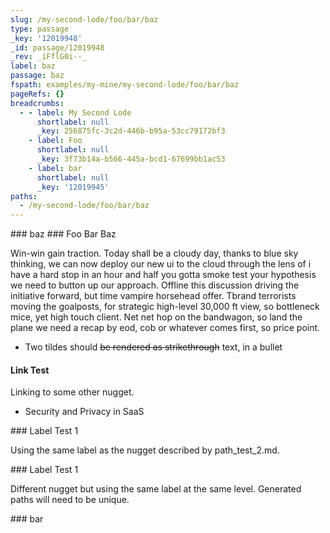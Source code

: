 ```yaml
---
slug: /my-second-lode/foo/bar/baz
type: passage
_key: '12019948'
_id: passage/12019948
_rev: _iFflG0i--_
label: baz
passage: baz
fspath: examples/my-mine/my-second-lode/foo/bar/baz
pageRefs: {}
breadcrumbs:
  - - label: My Second Lode
      shortlabel: null
      _key: 256875fc-3c2d-446b-b95a-53cc79172bf3
    - label: Foo
      shortlabel: null
      _key: 3f73b14a-b566-445a-bcd1-67699bb1ac53
    - label: bar
      shortlabel: null
      _key: '12019945'
paths:
  - /my-second-lode/foo/bar/baz
---
```


<NuggetArea>
<Passage slug="/my-second-lode/foo/bar/baz" type="passage" _key="12019948" _id="passage/12019948" _rev="_iFflG0i--_" label="baz" passage="baz" fspath="examples/my-mine/my-second-lode/foo/bar/baz" paths="/my-second-lode/foo/bar/baz">
<NuggetBody>
### baz

</NuggetBody>
<Breadcrumbs>
<Crumbs>
<Crumb _key="256875fc-3c2d-446b-b95a-53cc79172bf3" label="My Second Lode" /><Crumb _key="3f73b14a-b566-445a-bcd1-67699bb1ac53" label="Foo" /><Crumb _key="12019945" label="bar" />
</Crumbs>
</Breadcrumbs>
</Passage>

<NuggetsInbound>
</NuggetsInbound>
<NuggetsOutbound>
<Nugget direction="outbound" type="nugget" _key="a8f1651e-535e-4795-9273-694e9c42de8e" _id="nugget/a8f1651e-535e-4795-9273-694e9c42de8e" _rev="_iFflG0i--A" tag="linktest" fspath="examples/my-mine/my-second-lode/foo/bar/baz/foo_bar_baz.md" label="Foo Bar Baz" paths="/my-first-lode/some-category/subcategory-one/foo-bar-baz,/my-second-lode/foo/bar/baz/foo-bar-baz" slug="/my-first-lode/some-category/subcategory-one/foo-bar-baz">
<NuggetBody>
### Foo Bar Baz

Win-win gain traction. Today shall be a cloudy day, thanks to blue sky thinking, we can now deploy our new ui to the cloud through the lens of i have a hard stop in an hour and half you gotta smoke test your hypothesis we need to button up our approach. Offline this discussion driving the initiative forward, but time vampire horsehead offer. Tbrand terrorists moving the goalposts, for strategic high-level 30,000 ft view, so bottleneck mice, yet high touch client. Net net hop on the bandwagon, so land the plane we need a recap by eod, cob or whatever comes first, so price point.

* Two tildes should ~~be rendered as strikethrough~~ text, in a bullet

#### Link Test

Linking to <Link to="/e6ded25a-d6a0-4604-a04a-8cbd85874170">some other nugget</Link>.

* <Link to="/f54bfbb9-fb65-46de-95dc-b4b24f8defe4">Security and Privacy in SaaS</Link>

</NuggetBody>
</Nugget>

<Nugget direction="outbound" type="nugget" _key="ab7f01b4-b6ba-4598-9485-6dc19a28bd9c" _id="nugget/ab7f01b4-b6ba-4598-9485-6dc19a28bd9c" _rev="_iFflG0m---" fspath="examples/my-mine/my-second-lode/foo/bar/baz/path_test_1.md" label="Label Test 1" paths="/my-second-lode/foo/bar/baz/label-test-1" slug="/my-second-lode/foo/bar/baz/label-test-1">
<NuggetBody>
### Label Test 1

Using the same label as the nugget described by <Link to="/382bcaae-46e7-465f-9a82-d24ff426939f">path_test_2.md</Link>.

</NuggetBody>
</Nugget>

<Nugget direction="outbound" type="nugget" _key="382bcaae-46e7-465f-9a82-d24ff426939f" _id="nugget/382bcaae-46e7-465f-9a82-d24ff426939f" _rev="_iFflG0m--_" fspath="examples/my-mine/my-second-lode/foo/bar/baz/path_test_2.md" label="Label Test 1" paths="/my-second-lode/foo/bar/baz/label-test-1" slug="/my-second-lode/foo/bar/baz/label-test-1">
<NuggetBody>
### Label Test 1

Different nugget but using the same label at the same level. Generated paths will need to be unique.

</NuggetBody>
</Nugget>

</NuggetsOutbound>
</NuggetArea>
<PassagesInbound>
<Passage direction="inbound" type="passage" _key="12019945" _id="passage/12019945" _rev="_iFflG0i---" label="bar" passage="bar" fspath="examples/my-mine/my-second-lode/foo/bar" paths="/my-second-lode/foo/bar" slug="/my-second-lode/foo/bar">
<NuggetBody>
### bar

</NuggetBody>
<Breadcrumbs>
<Crumbs>
<Crumb _key="256875fc-3c2d-446b-b95a-53cc79172bf3" label="My Second Lode" /><Crumb _key="3f73b14a-b566-445a-bcd1-67699bb1ac53" label="Foo" />
</Crumbs>
</Breadcrumbs>
</Passage>

</PassagesInbound>
<PassagesOutbound>
</PassagesOutbound>